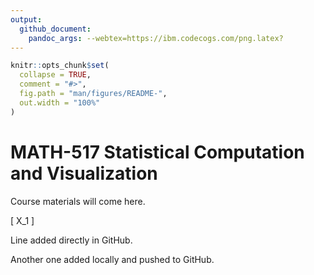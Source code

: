 ```yaml
---
output:   
  github_document:
    pandoc_args: --webtex=https://ibm.codecogs.com/png.latex?
---
```


<!-- README.md is generated from README.Rmd. Please edit that file -->

```r
knitr::opts_chunk$set(
  collapse = TRUE,
  comment = "#>",
  fig.path = "man/figures/README-",
  out.width = "100%"
)
```

# MATH-517 Statistical Computation and Visualization

<!-- badges: start -->
<!-- badges: end -->

Course materials will come here.

\[
X_1 \otimes \mathcal{N}
\]

Line added directly in GitHub.

Another one added locally and pushed to GitHub.

